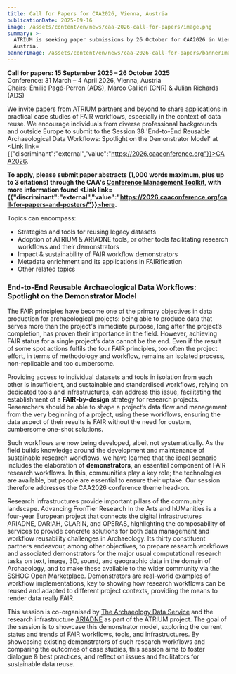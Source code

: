 ```yaml
---
title: Call for Papers for CAA2026, Vienna, Austria
publicationDate: 2025-09-16
image: /assets/content/en/news/caa-2026-call-for-papers/image.png
summary: >-
  ATRIUM is seeking paper submissions by 26 October for CAA2026 in Vienna,
  Austria.
bannerImage: /assets/content/en/news/caa-2026-call-for-papers/bannerImage.jpg
---
```

**Call for papers: 15 September 2025 – 26 October 2025**\
Conference: 31 March – 4 April 2026, Vienna, Austria\
Chairs: Émilie Pagé-Perron (ADS), Marco Callieri (CNR) & Julian Richards (ADS)

<Figure src="/assets/content/en/news/caa-2026-call-for-papers/screenshot-2025-09-16-at-10.01.31.png" alignment="stretch">

</Figure>

We invite papers from ATRIUM partners and beyond to share applications in practical case studies of FAIR workflows, especially in the context of data reuse. We encourage individuals from diverse professional backgrounds and outside Europe to submit to the Session 38 'End-to-End Reusable Archaeological Data Workflows: Spotlight on the Demonstrator Model' at <Link link={{"discriminant":"external","value":"https://2026.caaconference.org"}}>CAA2026</Link>.&#x20;

**To apply, please submit paper abstracts (1,000 words maximum, plus up to 3 citations) through the CAA's [Conference Management Toolkit](https://cmt3.research.microsoft.com/User/Login?ReturnUrl=%2FCAA2025), with more information found <Link link={{"discriminant":"external","value":"https://2026.caaconference.org/call-for-papers-and-posters/"}}>here</Link>.**&#x20;

Topics can encompass: 

* Strategies and tools for reusing legacy datasets
* Adoption of ATRIUM & ARIADNE tools, or other tools facilitating research workflows and their demonstrators
* Impact & sustainability of FAIR workflow demonstrators 
* Metadata enrichment and its applications in FAIRification
* Other related topics

### **End-to-End Reusable Archaeological Data Workflows: Spotlight on the Demonstrator Model**

The FAIR principles have become one of the primary objectives in data production for archaeological projects: being able to produce data that serves more than the project's immediate purpose, long after the project’s completion, has proven their importance in the field. However, achieving FAIR status for a single project’s data cannot be the end. Even if the result of some spot actions fulfils the four FAIR principles, too often the project effort, in terms of methodology and workflow, remains an isolated process, non-replicable and too cumbersome.

Providing access to individual datasets and tools in isolation from each other is insufficient, and sustainable and standardised workflows, relying on dedicated tools and infrastructures, can address this issue, facilitating the establishment of a **FAIR-by-design** strategy for research projects. Researchers should be able to shape a project’s data flow and management from the very beginning of a project, using these workflows, ensuring the data aspect of their results is FAIR without the need for custom, cumbersome one-shot solutions. 

Such workflows are now being developed, albeit not systematically. As the field builds knowledge around the development and maintenance of sustainable research workflows, we have learned that the ideal scenario includes the elaboration of **demonstrators**, an essential component of FAIR research workflows. In this, communities play a key role; the technologies are available, but people are essential to ensure their uptake. Our session therefore addresses the CAA2026 conference theme head-on.

Research infrastructures provide important pillars of the community landscape. Advancing FronTier Research In the Arts and hUManities is a four-year European project that connects the digital infrastructures ARIADNE, DARIAH, CLARIN, and OPERAS, highlighting the composability of services to provide concrete solutions for both data management and workflow reusability challenges in Archaeology. Its thirty constituent partners endeavour, among other objectives, to prepare research workflows and associated demonstrators for the major usual computational research tasks on text, image, 3D, sound, and geographic data in the domain of Archaeology, and to make these available to the wider community via the SSHOC Open Marketplace. Demonstrators are real-world examples of workflow implementations, key to showing how research workflows can be reused and adapted to different project contexts, providing the means to render data really FAIR.

This session is co-organised by [The Archaeology Data Service]([https://archaeologydataservice.ac.uk/]\(https://archaeologydataservice.ac.uk/\)) and the research infrastructure [ARIADNE](https://www.ariadne-research-infrastructure.eu) as part of the ATRIUM project. The goal of the session is to showcase this demonstrator model, exploring the current status and trends of FAIR workflows, tools, and infrastructures. By showcasing existing demonstrators of such research workflows and comparing the outcomes of case studies, this session aims to foster dialogue & best practices, and reflect on issues and facilitators for sustainable data reuse.
